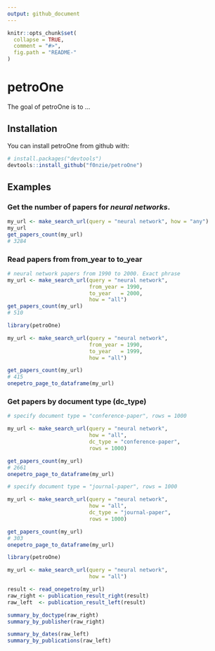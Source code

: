 ```yaml
---
output: github_document
---
```


<!-- README.md is generated from README.Rmd. Please edit that file -->

```r
knitr::opts_chunk$set(
  collapse = TRUE,
  comment = "#>",
  fig.path = "README-"
)
```

# petroOne

The goal of petroOne is to ...

## Installation

You can install petroOne from github with:

```r
# install.packages("devtools")
devtools::install_github("f0nzie/petroOne")
```

## Examples

### Get the number of papers for *neural networks*.

```r

my_url <- make_search_url(query = "neural network", how = "any")
my_url
get_papers_count(my_url)
# 3284
```

### Read papers from from_year to to_year

```r
# neural network papers from 1990 to 2000. Exact phrase
my_url <- make_search_url(query = "neural network", 
                          from_year = 1990, 
                          to_year   = 2000, 
                          how = "all")
get_papers_count(my_url)
# 510
```

```r
library(petroOne)

my_url <- make_search_url(query = "neural network", 
                          from_year = 1990, 
                          to_year   = 1999, 
                          how = "all")

get_papers_count(my_url)
# 415
onepetro_page_to_dataframe(my_url)
```

### Get papers by document type (dc_type)

```r
# specify document type = "conference-paper", rows = 1000

my_url <- make_search_url(query = "neural network", 
                          how = "all",
                          dc_type = "conference-paper",
                          rows = 1000)

get_papers_count(my_url)
# 2661
onepetro_page_to_dataframe(my_url)
```



```r
# specify document type = "journal-paper", rows = 1000

my_url <- make_search_url(query = "neural network", 
                          how = "all",
                          dc_type = "journal-paper",
                          rows = 1000)

get_papers_count(my_url)
# 303
onepetro_page_to_dataframe(my_url)
```



```r
library(petroOne)

my_url <- make_search_url(query = "neural network", 
                          how = "all")

result <- read_onepetro(my_url)
raw_right <- publication_result_right(result)
raw_left  <- publication_result_left(result)

summary_by_doctype(raw_right)
summary_by_publisher(raw_right)

summary_by_dates(raw_left)
summary_by_publications(raw_left)
```

